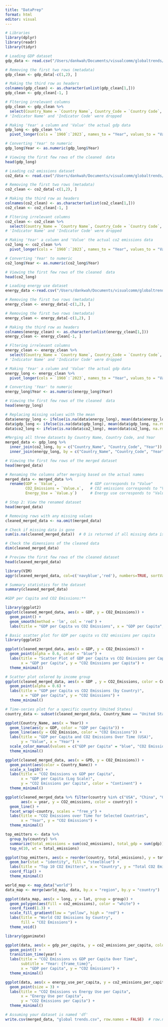 ```yaml
---
title: "DataPrep"
format: html
editor: visual
---
```


```r
# Libraries
library(dplyr)
library(readr)
library(tidyr)
```

```r
# Loading GDP dataset
gdp_data <- read.csv("/Users/dankwah/Documents/visualcomm/globaltrends/API_NY/gdp.csv", header = FALSE )

# Removing the first two rows (metadata)
gdp_clean <- gdp_data[-c(1,2), ]

# Making the third row as headers
colnames(gdp_clean) <- as.character(unlist(gdp_clean[1,]))
gdp_clean <- gdp_clean[-1, ] 

# Fltering irrelevant columns 
gdp_clean <- gdp_clean %>%
  select(Country_Name = `Country Name`, Country_Code = `Country Code`, `1960`:`2023`)
# 'Indicator Name' and 'Indicator Code' were dropped

# Making 'Year' a column and 'Value' the actual gdp data
gdp_long <- gdp_clean %>%
  pivot_longer(cols = `1960`:`2023`, names_to = "Year", values_to = "Value")

# Converting 'Year' to numeric 
gdp_long$Year <- as.numeric(gdp_long$Year)

# Viewing the first few rows of the cleaned  data
head(gdp_long)
```

```r
# Loading co2 emissions dataset
co2_data <- read.csv("/Users/dankwah/Documents/visualcomm/globaltrends/API_EN/co2_emissions.csv", header = FALSE)

# Removing the first two rows (metadata)
co2_clean <- co2_data[-c(1,2), ]

# Making the third row as headers
colnames(co2_clean) <- as.character(unlist(co2_clean[1,]))
co2_clean <- co2_clean[-1, ] 

# Fltering irrelevant columns 
co2_clean <- co2_clean %>%
  select(Country_Name = `Country Name`, Country_Code = `Country Code`, `1960`:`2023`)
# 'Indicator Name' and 'Indicator Code' were dropped

# Making 'Year' a column and 'Value' the actual co2 emissions data
co2_long <- co2_clean %>%
  pivot_longer(cols = `1960`:`2023`, names_to = "Year", values_to = "Value")

# Converting 'Year' to numeric 
co2_long$Year <- as.numeric(co2_long$Year)

# Viewing the first few rows of the cleaned  data
head(co2_long)
```

```r
# Loading energy use dataset
energy_data <-read.csv("/Users/dankwah/Documents/visualcomm/globaltrends/API_EG/energy_use.csv", header = FALSE)

# Removing the first two rows (metadata)
energy_clean <- energy_data[-c(1,2), ]

# Removing the first two rows (metadata)
energy_clean <- energy_data[-c(1,2), ]

# Making the third row as headers
colnames(energy_clean) <- as.character(unlist(energy_clean[1,]))
energy_clean <- energy_clean[-1, ] 

# Fltering irrelevant columns 
energy_clean <- energy_clean %>%
  select(Country_Name = `Country Name`, Country_Code = `Country Code`, `1960`:`2023`)
# 'Indicator Name' and 'Indicator Code' were dropped

# Making 'Year' a column and 'Value' the actual gdp data
energy_long <- energy_clean %>%
  pivot_longer(cols = `1960`:`2023`, names_to = "Year", values_to = "Value")

# Converting 'Year' to numeric 
energy_long$Year <- as.numeric(energy_long$Year)

# Viewing the first few rows of the cleaned  data
head(energy_long)

```

```r
# Replacing missing values with the mean 
data$energy_long <- ifelse(is.na(data$energy_long), mean(data$energy_long, na.rm = TRUE), data$energy_long)
data$gdp_long <- ifelse(is.na(data$gdp_long), mean(data$gdp_long, na.rm = TRUE), data$gdp_long)
data$co2_long <- ifelse(is.na(data$co2_long), mean(data$co2_long, na.rm = TRUE), data$co2_long)

```

```r
#Merging all three datasets by Country Name, Country Code, and Year
merged_data <- gdp_long %>%
  inner_join(co2_long, by = c("Country_Name", "Country_Code", "Year")) %>%
  inner_join(energy_long, by = c("Country_Name", "Country_Code", "Year"))

# Viewing the first few rows of the merged dataset
head(merged_data)

# Renaming the columns after merging based on the actual names
merged_data <- merged_data %>%
  rename(GDP = `Value`,               # GDP corresponds to "Value"
         CO2_Emissions = `Value.x`,   # CO2 emissions corresponds to "Value.x"
         Energy_Use = `Value.y`)      # Energy use corresponds to "Value.y"

# Step 2: View the renamed dataset
head(merged_data)
```

```r
# Removing rows with any missing values
cleaned_merged_data <- na.omit(merged_data)

# Check if missing data is gone
sum(is.na(cleaned_merged_data))  # 0 is returned if all missing data is removed

# Check the dimensions of the cleaned data
dim(cleaned_merged_data)

# Preview the first few rows of the cleaned dataset
head(cleaned_merged_data)

```

```r
library(VIM)
aggr(cleaned_merged_data, col=c('navyblue','red'), numbers=TRUE, sortVars=TRUE, labels=names(cleaned_merged_data), cex.axis=.7, gap=3, ylab=c("Missing data","Pattern"))

# Summary statistics for the dataset
summary(cleaned_merged_data)

```

```r

#GDP per Capita and CO2 Emissions:**

library(ggplot2)
ggplot(cleaned_merged_data, aes(x = GDP, y = CO2_Emissions)) +
  geom_point() +
  geom_smooth(method = 'lm', col = 'red') + 
  labs(title = "GDP per Capita vs CO2 Emissions", x = "GDP per Capita", y = "CO2 Emissions per Capita")

```

```r
# Basic scatter plot for GDP per capita vs CO2 emissions per capita
library(ggplot2)

ggplot(cleaned_merged_data, aes(x = GDP, y = CO2_Emissions)) +
  geom_point(alpha = 0.6, color = "blue") +
  labs(title = "Scatter Plot of GDP per Capita vs CO2 Emissions per Capita",
       x = "GDP per Capita", y = "CO2 Emissions per Capita") +
  theme_minimal()

```

```r
# Scatter plot colored by income group
ggplot(cleaned_merged_data, aes(x = GDP , y = CO2_Emissions, color = Country_Name)) +
  geom_point(alpha = 0.6) +
  labs(title = "GDP per Capita vs CO2 Emissions (by Country)",
       x = "GDP per Capita", y = "CO2 Emissions") +
  theme_minimal()

```

```r
# Time-series plot for a specific country (United States)
country_data <- subset(cleaned_merged_data, Country_Name == "United States")

ggplot(Country_Name, aes(x = Year)) +
  geom_line(aes(y = GDP, color = "GDP per Capita")) +
  geom_line(aes(y = CO2_Emission, color = "CO2 Emissions")) +
  labs(title = "GDP per Capita and CO2 Emissions Over Time (USA)",
       y = "Value", x = "Year") +
  scale_color_manual(values = c("GDP per Capita" = "blue", "CO2 Emissions" = "red")) +
  theme_minimal()

```

```r
ggplot(cleaned_merged_data, aes(x = GPD, y = CO2_Emissions)) +
  geom_point(aes(color = Country_Name)) +
  scale_x_log10() + 
  labs(title = "CO2 Emissions vs GDP per Capita", 
       x = "GDP per Capita (Log Scale)", 
       y = "CO2 Emissions per Capita", color = "Continent") +
  theme_minimal()

```

```r
ggplot(cleaned_merged_data %>% filter(country %in% c("USA", "China", "Germany", "India")),
       aes(x = year, y = CO2_emissions, color = country)) +
  geom_line() +
  facet_wrap(~country, scales = "free_y") +
  labs(title = "CO2 Emissions over Time for Selected Countries", 
       x = "Year", y = "CO2 Emissions") +
  theme_minimal()

```

```r
top_emitters <- data %>% 
  group_by(country) %>% 
  summarize(total_emissions = sum(co2_emissions), total_gdp = sum(gdp)) %>%
  top_n(10, wt = total_emissions)

ggplot(top_emitters, aes(x = reorder(country, total_emissions), y = total_emissions)) +
  geom_bar(stat = "identity", fill = "steelblue") +
  labs(title = "Top 10 CO2 Emitters", x = "Country", y = "Total CO2 Emissions") +
  coord_flip() +
  theme_minimal()

```

```r
world_map <- map_data("world")
data_map <- merge(world_map, data, by.x = "region", by.y = "country")

ggplot(data_map, aes(x = long, y = lat, group = group)) +
  geom_polygon(aes(fill = co2_emissions), color = "white") +
  coord_fixed(1.3) +
  scale_fill_gradient(low = "yellow", high = "red") +
  labs(title = "World CO2 Emissions by Country", 
       fill = "CO2 Emissions") +
  theme_void()

```

```r
library(gganimate)

ggplot(data, aes(x = gdp_per_capita, y = co2_emissions_per_capita, color = continent)) +
  geom_point() +
  transition_time(year) +
  labs(title = "CO2 Emissions vs GDP per Capita Over Time",
       subtitle = "Year: {frame_time}",
       x = "GDP per Capita", y = "CO2 Emissions") +
  theme_minimal()

```

```r
ggplot(data, aes(x = energy_use_per_capita, y = co2_emissions_per_capita, color = region)) +
  geom_point(size = 3) +
  labs(title = "CO2 Emissions vs Energy Use per Capita", 
       x = "Energy Use per Capita", 
       y = "CO2 Emissions per Capita") +
  theme_minimal()

```

```r
# Assuming your dataset is named 'df'
write.csv(merged_data, "global trends.csv", row.names = FALSE)  # row.names = FALSE to exclude row numbers

```
